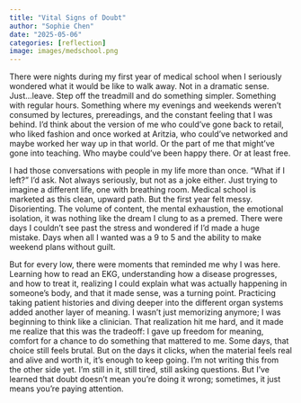 ```yaml
---
title: "Vital Signs of Doubt"
author: "Sophie Chen"
date: "2025-05-06"
categories: [reflection]
image: images/medschool.png
---
```


There were nights during my first year of medical school when I seriously wondered what it would be like to walk away. Not in a dramatic sense. Just…leave. Step off the treadmill and do something simpler. Something with regular hours. Something where my evenings and weekends weren't consumed by lectures, prereadings, and the constant feeling that I was behind. 
I'd think about the version of me who could've gone back to retail, who liked fashion and once worked at Aritzia, who could've networked and maybe worked her way up in that world.
Or the part of me that might've gone into teaching. Who maybe could've been happy there. Or at least free.

I had those conversations with people in my life more than once. "What if I left?" I'd ask. Not always seriously, but not as a joke either. Just trying to imagine a different life, one with breathing room. 
Medical school is marketed as this clean, upward path. But the first year felt messy. Disorienting. The volume of content, the mental exhaustion, the emotional isolation, it was nothing like the dream I clung to as a premed.
There were days I couldn't see past the stress and wondered if I'd made a huge mistake. Days when all I wanted was a 9 to 5 and the ability to make weekend plans without guilt.

But for every low, there were moments that reminded me why I was here. Learning how to read an EKG, understanding how a disease progresses, and how to treat it, realizing I could explain what was actually happening in someone's body, and that it made sense, was a turning point. 
Practicing taking patient histories and diving deeper into the different organ systems added another layer of meaning. 
I wasn't just memorizing anymore; I was beginning to think like a clinician. That realization hit me hard, and it made me realize that this was the tradeoff: I gave up freedom for meaning, comfort for a chance to do something that mattered to me.
Some days, that choice still feels brutal. But on the days it clicks, when the material feels real and alive and worth it, it's enough to keep going. I'm not writing this from the other side yet. I'm still in it, still tired, still asking questions.
But I've learned that doubt doesn't mean you're doing it wrong; sometimes, it just means you're paying attention. 